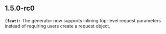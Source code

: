 ## 1.5.0-rc0
**`(feat):`** The generator now supports inlining top-level request parameters instead of requiring users create a request object.

